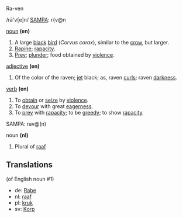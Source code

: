 Ra-ven

/rā'v[e]n/ [[SAMPA]]: r{v@n

[[noun]] '''(en)'''
#A large [[black]] [[bird]] (''Corvus corax''), similar to the [[crow]], but larger.
#[[Rapine]]; [[rapacity]].
#[[Prey]]; [[plunder]]; food obtained by [[violence]].

[[adjective]] '''(en)'''
#Of the color of the raven; [[jet]] black; as, raven [[curl]]s; raven [[darkness]].

[[verb]] '''(en)'''
#To [[obtain]] or [[seize]] by [[violence]].
#To [[devour]] with great [[eagerness]].
#To [[prey]] with [[rapacity]]; to be [[greedy]]; to show [[rapacity]].

SAMPA: rav@(n)

noun '''(nl)'''
#Plural of [[raaf]]

==Translations==
(of English noun #1)
* de: [[Rabe]]
* nl: [[raaf]]
* pl: [[kruk]]
* sv: [[Korp]]